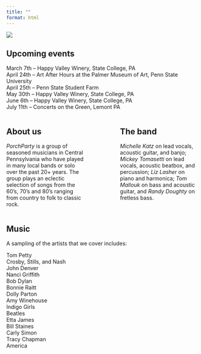 ```yaml
---
title: ""
format: html
---
```


![](include/img/logo.png)

## Upcoming events

March 7th – Happy Valley Winery, State College, PA \
April 24th – Art After Hours at the Palmer Museum of Art, Penn State University \
April 25th – Penn State Student Farm \
May 30th – Happy Valley Winery, State College, PA \
June 6th – Happy Valley Winery, State College, PA \
July 11th – Concerts on the Green, Lemont PA \

:::: {.columns}
::: {.column width=40%}
## About us

*PorchParty* is a group of seasoned musicians in Central Pennsylvania who have played in many local bands or solo over the past 20+ years. The group plays an eclectic selection of songs from the 60's, 70's and 80's ranging from country to folk to classic rock.
:::
::: {.column width=10%}
:::
::: {.column width=40%}
## The band
 
*Michelle Katz* on lead vocals, acoustic guitar, and banjo; *Mickey Tomasetti* on lead vocals, acoustic beatbox, and percussion; *Liz Lasher* on piano and harmonica; *Tom Mallouk* on bass and acoustic guitar, and *Randy Doughty* on fretless bass.
:::
::::

## Music
 
A sampling of the artists that we cover includes: 

Tom Petty \
Crosby, Stills, and Nash \
John Denver \
Nanci Griffith \
Bob Dylan \
Bonnie Raitt \
Dolly Parton \
Amy Winehouse \
Indigo Girls \
Beatles \
Etta James \
Bill Staines \
Carly Simon \
Tracy Chapman \
America \
